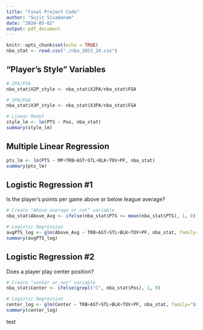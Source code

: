 ---
title: "Final Project Code"
author: "Sujit Sivadanam"
date: "2024-05-02"
output: pdf_document
---

```{r setup, include=FALSE}
knitr::opts_chunk$set(echo = TRUE)
nba_stat <- read.csv("./nba_2023_24.csv")
```

## "Player's Style" Variables
```{r}
# 2PA/FGA
nba_stat$X2P_style <- nba_stat$X2PA/nba_stat$FGA

# 3PA/FGA
nba_stat$X3P_style <- nba_stat$X3PA/nba_stat$FGA

# Linear Model
style_lm <- lm(PTS ~ Pos, nba_stat)
summary(style_lm)
```

## Multiple Linear Regression

```{r}
pts_lm <- lm(PTS ~ MP+TRB+AST+STL+BLK+TOV+PF, nba_stat)
summary(pts_lm)
```

## Logistic Regression #1

Is the player's points per game above or below league average?

```{r}
# Create "Above average or not" variable
nba_stat$Above_Avg <- ifelse(nba_stat$PTS >= mean(nba_stat$PTS), 1, 0)

# Logistic Regression
avgPTS_log <- glm(Above_Avg ~ TRB+AST+STL+BLK+TOV+PF, nba_stat, family="binomial")
summary(avgPTS_log)
```

## Logistic Regression #2

Does a player play center position?

```{r}
# Create "center or not" variable
nba_stat$Center <- ifelse(grepl("C", nba_stat$Pos), 1, 0)

# Logistic Regression
center_log <- glm(Center ~ TRB+AST+STL+BLK+TOV+PF, nba_stat, family="binomial")
summary(center_log)
```


test